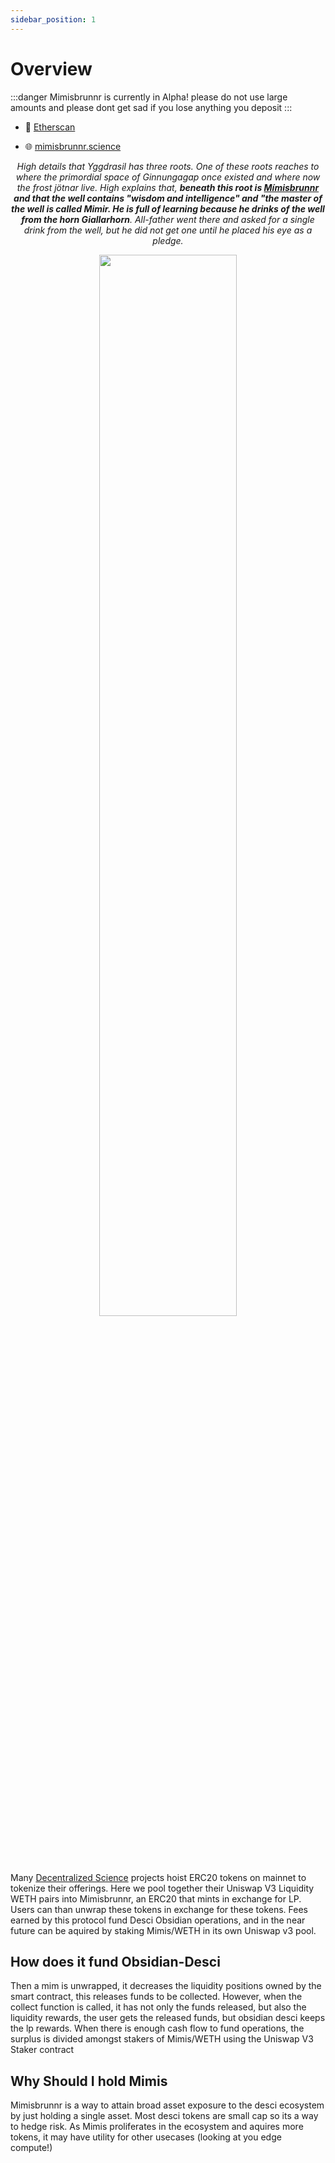 ```yaml
---
sidebar_position: 1
---
```


# Overview
:::danger
Mimisbrunnr is currently in Alpha! please do not use large amounts and please dont get sad if you lose anything you deposit 
:::
- 🔎  [Etherscan](https://etherscan.io/address/0x8c117c89225baa3d2be118892aafae0f89fb9f6f)

- 🌐  [mimisbrunnr.science](https://mimisbrunnr.science)

<p align="center"><i> High details that Yggdrasil has three roots. One of these roots reaches to where the primordial space of Ginnungagap once existed and where now the frost jötnar live. High explains that, <b>beneath this root is <a href="https://en.wikipedia.org/wiki/M%C3%ADmisbrunnr" target="_blank">Mímisbrunnr</a> and that the well contains "wisdom and intelligence" and "the master of the well is called Mimir. He is full of learning because he drinks of the well from the horn Giallarhorn</b>. All-father went there and asked for a single drink from the well, but he did not get one until he placed his eye as a pledge.</i></p> 

<p align="center"><img width="66%" align="center" src={Yggdrasil}/></p>
  
  Many [Decentralized Science](https://ethereum.org/en/desci/) projects hoist ERC20 tokens on mainnet to tokenize their offerings. Here we pool together their Uniswap V3 Liquidity WETH pairs into Mimisbrunnr, an ERC20 that mints in exchange for LP.  Users can than unwrap these tokens in exchange for these tokens.  Fees earned by this protocol fund Desci Obsidian operations, and in the near future can be aquired by staking Mimis/WETH in its own Uniswap v3 pool.

## How does it fund Obsidian-Desci

Then a mim is unwrapped, it decreases the liquidity positions owned by the smart contract, this releases funds to be collected.  However, when the collect function is called, it has not only the funds released, but also the liquidity rewards, the user gets the released funds, but obsidian desci keeps the lp rewards. When there is enough cash flow to fund operations, the surplus is divided amongst stakers of Mimis/WETH using the Uniswap V3 Staker contract

## Why Should I hold Mimis

Mimisbrunnr is a way to attain broad asset exposure to the desci ecosystem by just holding a single asset.  Most desci tokens are small cap so its a way to hedge risk. As Mimis proliferates in the ecosystem and aquires more tokens, it may have utility for other usecases (looking at you edge compute!)



 
